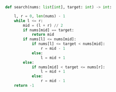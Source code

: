 ```python meta="source=problems/33-search-in-rotated-sorted-array/solution.py"
def search(nums: list[int], target: int) -> int:

    l, r = 0, len(nums) - 1
    while l <= r:
        mid = (l + r) // 2
        if nums[mid] == target:
            return mid
        if nums[l] <= nums[mid]:
            if nums[l] <= target < nums[mid]:
                r = mid - 1
            else:
                l = mid + 1
        else:
            if nums[mid] < target <= nums[r]:
                l = mid + 1
            else:
                r = mid - 1
    return -1
```